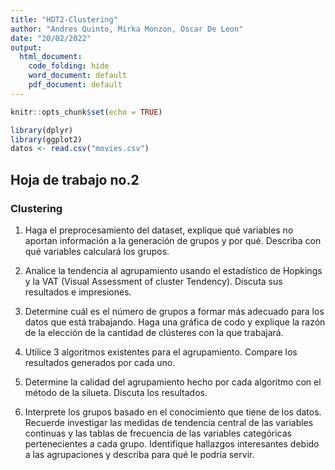 ```yaml
---
title: "HDT2-Clustering"
author: "Andres Quinto, Mirka Monzon, Oscar De Leon"
date: "20/02/2022"
output: 
  html_document:
    code_folding: hide
    word_document: default
    pdf_document: default
---
```


```r
knitr::opts_chunk$set(echo = TRUE)
```

```r
library(dplyr)
library(ggplot2)
datos <- read.csv("movies.csv")
```

## Hoja de trabajo no.2 

### Clustering 

1. Haga el preprocesamiento del dataset, explique qué variables no aportan información a la generación de grupos y por qué. Describa con qué variables calculará los grupos.

2. Analice la tendencia al agrupamiento usando el estadístico de Hopkings y la VAT (Visual Assessment of cluster Tendency). Discuta sus resultados e impresiones.

3. Determine cuál es el número de grupos a formar más adecuado para los datos que está trabajando. Haga una gráfica de codo y explique la razón de la elección de la cantidad de clústeres con la que trabajará. 

4. Utilice 3 algoritmos existentes para el agrupamiento. Compare los resultados generados por cada uno.

5. Determine la calidad del agrupamiento hecho por cada algoritmo con el método de la silueta. Discuta los resultados. 

6. Interprete  los  grupos  basado  en  el  conocimiento  que  tiene  de  los  datos.  Recuerde  investigar  las medidas de tendencia central de las variables continuas y las tablas de frecuencia de las variables categóricas pertenecientes a cada grupo. Identifique hallazgos interesantes debido a las agrupaciones y describa para qué le podría servir.